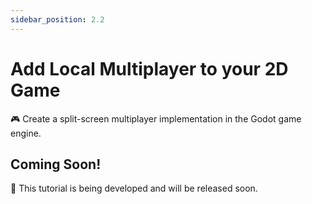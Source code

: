 ```yaml
---
sidebar_position: 2.2
---
```


# Add Local Multiplayer to your 2D Game
🎮 Create a split-screen multiplayer implementation in the Godot game engine. 

## Coming Soon!
🎉 This tutorial is being developed and will be released soon.
